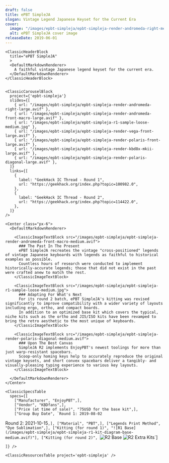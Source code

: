 ```yaml
---
draft: false
title: ePBT SimpleJA
slogan: Vintage Legend Japanese Keyset for the Current Era
cover:
  image: "/images/epbt-simpleja/epbt-simpleja-render-andromeda-right-medium.avif"
  alt: ePBT SimpleJA cover image
releaseDate: 2019-06-01
---
```


<DefaultLayout title={frontmatter.title}>

  <ClassicBlurredHeader src={frontmatter.cover.image} />

  <div class="container mx-auto">

    <ClassicHeaderBlock 
      title="ePBT SimpleJA"
      >
      <DefaultMarkdownRenderer>
        A faithful vintage Japanese legend keyset for the current era.
      </DefaultMarkdownRenderer>
    </ClassicHeaderBlock>


    <ClassicCarouselBlock 
      project={'epbt-simpleja'} 
      slides={[
        { url: "/images/epbt-simpleja/epbt-simpleja-render-andromeda-right-large.avif" },
        { url: "/images/epbt-simpleja/epbt-simpleja-render-andromeda-front-macro-large.avif" },
        { url: "/images/epbt-simpleja/epbt-simpleja-r1-sample-loose-medium.jpg" },
        { url: "/images/epbt-simpleja/epbt-simpleja-render-vega-front-large.avif" },
        { url: "/images/epbt-simpleja/epbt-simpleja-render-polaris-front-large.avif" },
        { url: "/images/epbt-simpleja/epbt-simpleja-render-kbd8x-mkii-large.avif" },
        { url: "/images/epbt-simpleja/epbt-simpleja-render-polaris-diagonal-large.avif" },
      ]} 
      links={[
        {
          label: "GeekHack IC Thread - Round 1",
          url: "https://geekhack.org/index.php?topic=100982.0",
        },
        {
          label: "GeekHack IC Thread - Round 2",
          url: "https://geekhack.org/index.php?topic=114422.0",
        },
      ]}
    />

    <Center class="px-6">
      <DefaultMarkdownRenderer>

        <ClassicImageTextBlock src="/images/epbt-simpleja/epbt-simpleja-render-andromeda-front-macro-medium.avif">
          ### The Past In The Present
          ePBT SimpleJA recreates the vintage "cross-positioned" legends of vintage Japanese keyboards with legends as faithful to historical examples as possible.  
          Countless hours of research were conducted to implement historically-accurate legends; those that did not exist in the past were crafted anew to match the rest.
        </ClassicImageTextBlock>

        <ClassicImageTextBlock src="/images/epbt-simpleja/epbt-simpleja-r1-sample-loose-medium.jpg">
          ### Adapting For What's Next
          For its round 2 batch, ePBT SimpleJA's kitting was revised significantly to improve compatibility with a wider variety of layouts including ergo, ortho, and compact boards.  
          In addition to an optimized base kit which covers the typical, niche kits such as the ortho and JIS/ISO kits have been revamped to bring the retro aesthetic to the most unique of keyboards. 
        </ClassicImageTextBlock> 

        <ClassicImageTextBlock src="/images/epbt-simpleja/epbt-simpleja-render-polaris-diagonal-medium.avif">
          ### Upon The Best Canvas
          SimpleJA R2 implements EnjoyPBT's newest toolings for more than just warp-resistant spacebars.  
          Scoop-only homing keys help to accurately reproduce the original vintage keysets, and short convex spacebars deliver a tangibly- and visually-pleasing typing experience to various key layouts.
        </ClassicImageTextBlock> 

      </DefaultMarkdownRenderer>
    </Center>

    <ClassicSpecsTable 
      specs={[
        ["Manufacturer", "EnjoyPBT",],
        ["Vendor", "KBDfans",],
        ["Price (at time of sale)", "75USD for the base kit",],
        ["Group Buy Date", `Round 1: 2019-08-02  
Round 2: 2021-10-15`,],
        ["Material", "PBT",],
        ["Legends Print Method", "Dye Sublimation",],
        ["Kitting (for round 1)", "![R1 Base](/images/epbt-simpleja/epbt-simpleja-r1-kit-diagram-base-medium.avif)"],
        ["Kitting (for round 2)", `![R2 Base](/images/epbt-simpleja/epbt-simpleja-r2-kit-diagram-base-medium.avif)
![R2 Extra Kits](/images/epbt-simpleja/epbt-simpleja-r2-kit-diagram-extrakits-medium.avif)`]
        
    ]} />

    <ClassicResourcesTable project='epbt-simpleja' />

  </div>

</DefaultLayout>